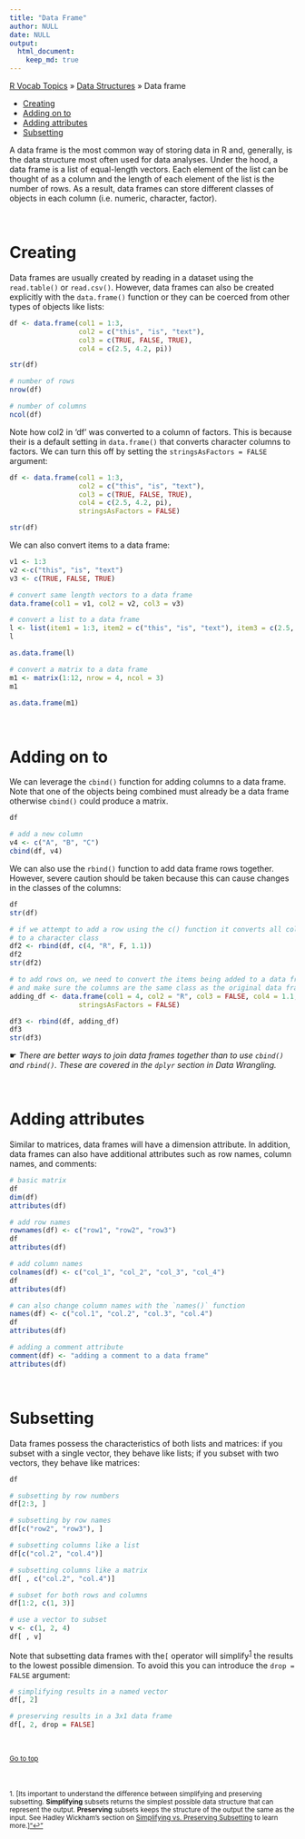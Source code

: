 ```yaml
---
title: "Data Frame"
author: NULL
date: NULL
output:
  html_document:
    keep_md: true
---
```


[R Vocab Topics](index) &#187; [Data Structures](data_structures) &#187; Data frame

* <a href="#creating">Creating</a>
* <a href="#adding">Adding on to</a>
* <a href="#attributes">Adding attributes</a>
* <a href="#subsetting">Subsetting</a>

A data frame is the most common way of storing data in R and, generally, is the data structure most often used for data analyses.  Under the hood, a data frame is a list of equal-length vectors.  Each element of the list can be thought of as a column and the length of each element of the list is the number of rows.  As a result, data frames can store different classes of objects in each column (i.e. numeric, character, factor).  

<br>

<a name="creating"></a>

# Creating
Data frames are usually created by reading in a dataset using the `read.table()` or `read.csv()`. However, data frames can also be created explicitly with the `data.frame()` function or they can be coerced from other types of objects like lists:
```r
df <- data.frame(col1 = 1:3, 
                 col2 = c("this", "is", "text"), 
                 col3 = c(TRUE, FALSE, TRUE), 
                 col4 = c(2.5, 4.2, pi))

str(df)

# number of rows
nrow(df)

# number of columns
ncol(df)

```

Note how col2 in 'df' was converted to a column of factors.  This is because their is a default setting in `data.frame()` that converts character columns to factors.  We can turn this off by setting the `stringsAsFactors = FALSE` argument:

```r
df <- data.frame(col1 = 1:3, 
                 col2 = c("this", "is", "text"), 
                 col3 = c(TRUE, FALSE, TRUE), 
                 col4 = c(2.5, 4.2, pi), 
                 stringsAsFactors = FALSE)

str(df)
```

We can also convert items to a data frame:
```r
v1 <- 1:3
v2 <-c("this", "is", "text")
v3 <- c(TRUE, FALSE, TRUE)

# convert same length vectors to a data frame
data.frame(col1 = v1, col2 = v2, col3 = v3)

# convert a list to a data frame
l <- list(item1 = 1:3, item2 = c("this", "is", "text"), item3 = c(2.5, 4.2, 5.1))
l

as.data.frame(l)

# convert a matrix to a data frame
m1 <- matrix(1:12, nrow = 4, ncol = 3)
m1

as.data.frame(m1)
```


<br>

<a name="adding"></a>

# Adding on to
We can leverage the `cbind()` function for adding columns to a data frame.  Note that one of the objects being combined must already be a data frame otherwise `cbind()` could produce a matrix.
```r
df

# add a new column
v4 <- c("A", "B", "C")
cbind(df, v4)
```

We can also use the `rbind()` function to add data frame rows together.  However, severe caution should be taken because this can cause changes in the classes of the columns:
```r
df
str(df)

# if we attempt to add a row using the c() function it converts all columns
# to a character class
df2 <- rbind(df, c(4, "R", F, 1.1))
df2
str(df2)

# to add rows on, we need to convert the items being added to a data frame
# and make sure the columns are the same class as the original data frame
adding_df <- data.frame(col1 = 4, col2 = "R", col3 = FALSE, col4 = 1.1, 
                 stringsAsFactors = FALSE)

df3 <- rbind(df, adding_df)
df3
str(df3)
```
&#9755; *There are better ways to join data frames together than to use `cbind()` and `rbind()`.  These are covered in the `dplyr` section in Data Wrangling.*

<br>

<a name="attributes"></a>

# Adding attributes
Similar to matrices, data frames will have a dimension attribute.  In addition, data frames can also have additional attributes such as row names, column names, and comments:
```r
# basic matrix
df
dim(df)
attributes(df)

# add row names
rownames(df) <- c("row1", "row2", "row3")
df
attributes(df)

# add column names
colnames(df) <- c("col_1", "col_2", "col_3", "col_4")
df
attributes(df)

# can also change column names with the `names()` function
names(df) <- c("col.1", "col.2", "col.3", "col.4")
df
attributes(df)

# adding a comment attribute
comment(df) <- "adding a comment to a data frame"
attributes(df)
```

<br>

<a name="subsetting"></a>

# Subsetting
Data frames possess the characteristics of both lists and matrices: if you subset with a single vector, they behave like lists; if you subset with two vectors, they behave like matrices:
```r
df

# subsetting by row numbers
df[2:3, ]

# subsetting by row names
df[c("row2", "row3"), ]

# subsetting columns like a list
df[c("col.2", "col.4")]

# subsetting columns like a matrix
df[ , c("col.2", "col.4")]

# subset for both rows and columns
df[1:2, c(1, 3)]

# use a vector to subset
v <- c(1, 2, 4)
df[ , v]
```

Note that subsetting data frames with the`[` operator will simplify<sup><a href="#fn1" id="ref1">1</a></sup> the results to the lowest possible dimension.  To avoid this you can introduce the `drop = FALSE` argument:
```r
# simplifying results in a named vector
df[, 2]

# preserving results in a 3x1 data frame
df[, 2, drop = FALSE]
```

<br>

<small><a href="#">Go to top</a></small>

<br>
<br>
<sup id="fn1">1. [Its important to understand the difference between simplifying and preserving subsetting.  **Simplifying** subsets returns the simplest possible data structure that can represent the output. **Preserving** subsets keeps the structure of the output the same as the input.  See Hadley Wickham's section on [Simplifying vs. Preserving Subsetting](http://adv-r.had.co.nz/Subsetting.html#subsetting-operators) to learn more.]<a href="#ref1" title="Jump back to footnote 1 in the text.">"&#8617;"</a><sup>